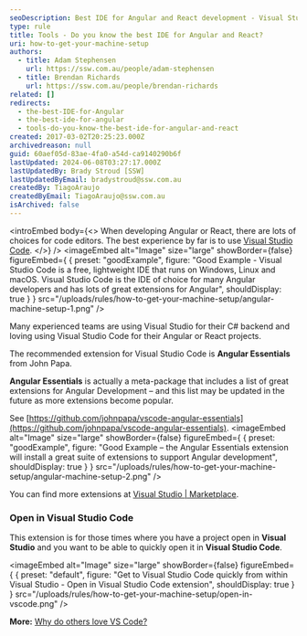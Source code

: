 ```yaml
---
seoDescription: Best IDE for Angular and React development - Visual Studio Code offers a free, lightweight, and cross-platform environment with extensive extensions for Angular and React projects.
type: rule
title: Tools - Do you know the best IDE for Angular and React?
uri: how-to-get-your-machine-setup
authors:
  - title: Adam Stephensen
    url: https://ssw.com.au/people/adam-stephensen
  - title: Brendan Richards
    url: https://ssw.com.au/people/brendan-richards
related: []
redirects:
  - the-best-IDE-for-Angular
  - the-best-ide-for-angular
  - tools-do-you-know-the-best-ide-for-angular-and-react
created: 2017-03-02T20:25:23.000Z
archivedreason: null
guid: 60aef05d-83ae-4fa0-a54d-ca9140290b6f
lastUpdated: 2024-06-08T03:27:17.000Z
lastUpdatedBy: Brady Stroud [SSW]
lastUpdatedByEmail: bradystroud@ssw.com.au
createdBy: TiagoAraujo
createdByEmail: TiagoAraujo@ssw.com.au
isArchived: false
---
```


<introEmbed
  body={<>
When developing Angular or React, there are lots of choices for code editors. The best experience by far is to use [Visual Studio Code](https://visualstudio.microsoft.com/downloads/).
  </>}
/>
<imageEmbed
  alt="Image"
  size="large"
  showBorder={false}
  figureEmbed={ {
    preset: "goodExample",
    figure: "Good Example - Visual Studio Code is a free, lightweight IDE that runs on Windows, Linux and macOS. Visual Studio Code is the IDE of choice for many Angular developers and has lots of great extensions for Angular",
    shouldDisplay: true
  } }
  src="/uploads/rules/how-to-get-your-machine-setup/angular-machine-setup-1.png"
/>

Many experienced teams are using Visual Studio for their C# backend and loving using Visual Studio Code for their Angular or React projects.

The recommended extension for Visual Studio Code is **Angular Essentials** from John Papa.

**Angular Essentials** is actually a meta-package that includes a list of great extensions for Angular Development – and this list may be updated in the future as more extensions become popular.

See [https://github.com/johnpapa/vscode-angular-essentials](https://github.com/johnpapa/vscode-angular-essentials).
<imageEmbed
  alt="Image"
  size="large"
  showBorder={false}
  figureEmbed={ {
    preset: "goodExample",
    figure: "Good Example – the Angular Essentials extension will install a great suite of extensions to support Angular development",
    shouldDisplay: true
  } }
  src="/uploads/rules/how-to-get-your-machine-setup/angular-machine-setup-2.png"
/>

You can find more extensions at [Visual Studio | Marketplace](https://marketplace.visualstudio.com/).

### Open in Visual Studio Code

This extension is for those times where you have a project open in **Visual Studio** and you want to be able to quickly open it in **Visual Studio Code**.


<imageEmbed
  alt="Image"
  size="large"
  showBorder={false}
  figureEmbed={ {
    preset: "default",
    figure: "Get to Visual Studio Code quickly from within Visual Studio -        Open in Visual Studio Code extension",
    shouldDisplay: true
  } }
  src="/uploads/rules/how-to-get-your-machine-setup/open-in-vscode.png"
/>

**More:** [Why do others love VS Code?](https://stackshare.io/posts/why-developers-love-visual-studio-code)
